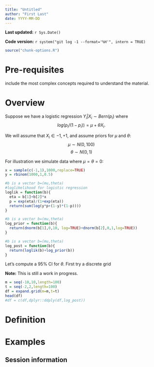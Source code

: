 ```yaml
---
title: "Untitled"
author: "First Last"
date: YYYY-MM-DD
---
```


**Last updated:** `r Sys.Date()`

**Code version:** `r system("git log -1 --format='%H'", intern = TRUE)`

```r
source("chunk-options.R")
```

# Pre-requisites

include the most complex concepts required to understand the material.

# Overview

Suppose we have a logistic regression $Y_i | X_i \sim Bern(p_i)$
where 
$$log(p_i/(1-p_i)) = \mu + \theta X_i.$$

We will assume that $X_i \in {-1,+1}$, and assume
priors for $\mu$ and $\theta$: 
$$\mu \sim N(0,100)$$
$$\theta \sim N(0,1)$$

For illustration we simulate data where $\mu=\theta=0$:
```r
x = sample(c(-1,1),1000,replace=TRUE)
y = rbinom(1000,1,0.5)

#b is a vector b=(mu,theta)
#loglikelihood for logistic regression
loglik = function(b){
  eta = b[1]+b[2]*x
  p = exp(eta)/(1+exp(eta))
  return(sum(log(y*p+(1-y)*(1-p))))
}

#b is a vector b=(mu,theta)
log_prior = function(b){
  return(dnorm(b[1],0,10, log=TRUE)+dnorm(b[2],0,1,log=TRUE))
}

#b is a vector b=(mu,theta)
log_post = function(b){
  return(loglik(b)+log_prior(b))
}
```

Let's compute a 95% CI for $\theta$.
First try a discrete grid

**Note:** This is still a work in progress.

```r
m = seq(-10,10,length=100)
t = seq(-2,2,length=100)
df = expand.grid(m=m,t=t)
head(df)
#df = c(df,dplyr::ddply(df,log_post))

```

# Definition

# Examples

## Session information

```r
```
